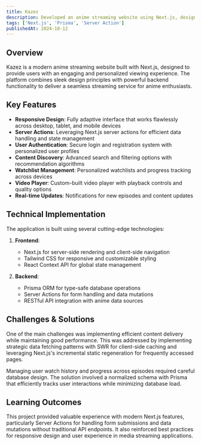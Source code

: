 ```yaml
---
title: Kazez
description: Developed an anime streaming website using Next.js, designed to provide users with an engaging and personalized viewing experience.
tags: ['Next.js', 'Prisma', 'Server Action']
publishedAt: 2024-10-12
---
```


## Overview

Kazez is a modern anime streaming website built with Next.js, designed to provide users with an engaging and personalized viewing experience. The platform combines sleek design principles with powerful backend functionality to deliver a seamless streaming service for anime enthusiasts.

## Key Features

- **Responsive Design**: Fully adaptive interface that works flawlessly across desktop, tablet, and mobile devices
- **Server Actions**: Leveraging Next.js server actions for efficient data handling and state management
- **User Authentication**: Secure login and registration system with personalized user profiles
- **Content Discovery**: Advanced search and filtering options with recommendation algorithms
- **Watchlist Management**: Personalized watchlists and progress tracking across devices
- **Video Player**: Custom-built video player with playback controls and quality options
- **Real-time Updates**: Notifications for new episodes and content updates

## Technical Implementation

The application is built using several cutting-edge technologies:

1. **Frontend**:
   - Next.js for server-side rendering and client-side navigation
   - Tailwind CSS for responsive and customizable styling
   - React Context API for global state management

2. **Backend**:
   - Prisma ORM for type-safe database operations
   - Server Actions for form handling and data mutations
   - RESTful API integration with anime data sources

## Challenges & Solutions

One of the main challenges was implementing efficient content delivery while maintaining good performance. This was addressed by implementing strategic data fetching patterns with SWR for client-side caching and leveraging Next.js's incremental static regeneration for frequently accessed pages.

Managing user watch history and progress across episodes required careful database design. The solution involved a normalized schema with Prisma that efficiently tracks user interactions while minimizing database load.

## Learning Outcomes

This project provided valuable experience with modern Next.js features, particularly Server Actions for handling form submissions and data mutations without traditional API endpoints. It also reinforced best practices for responsive design and user experience in media streaming applications.
